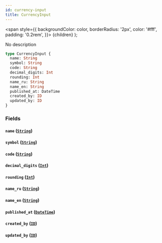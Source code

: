 ```yaml
---
id: currency-input
title: CurrencyInput
---
```


<span
style={{
      backgroundColor: color,
      borderRadius: '2px',
      color: '#fff',
      padding: '0.2rem',
    }}>
{children}
</span>
);

No description

```graphql
type CurrencyInput {
  name: String
  symbol: String
  code: String
  decimal_digits: Int
  rounding: Int
  name_ru: String
  name_en: String
  published_at: DateTime
  created_by: ID
  updated_by: ID
}
```

### Fields

#### `name` ([`String`](/v1/scalars/string))

#### `symbol` ([`String`](/v1/scalars/string))

#### `code` ([`String`](/v1/scalars/string))

#### `decimal_digits` ([`Int`](/v1/scalars/int))

#### `rounding` ([`Int`](/v1/scalars/int))

#### `name_ru` ([`String`](/v1/scalars/string))

#### `name_en` ([`String`](/v1/scalars/string))

#### `published_at` ([`DateTime`](/v1/scalars/date-time))

#### `created_by` ([`ID`](/v1/scalars/id))

#### `updated_by` ([`ID`](/v1/scalars/id))
